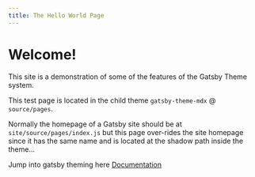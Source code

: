 ```yaml
---
title: The Hello World Page
---
```



# Welcome!

This site is a demonstration of some of the features of the Gatsby Theme system.

This test page is located in the child theme `gatsby-theme-mdx` @ `source/pages`.

Normally the homepage of a Gatsby site should be at `site/source/pages/index.js` but this page over-rides the site homepage since it has the same name and is located at the shadow path inside the theme...

Jump into gatsby theming here [Documentation](./documentation/home)

